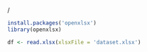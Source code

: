 /

```r
install.packages('openxlsx')
library(openxlsx)
```

```r
df <- read.xlsx(xlsxFile = 'dataset.xlsx')
```
